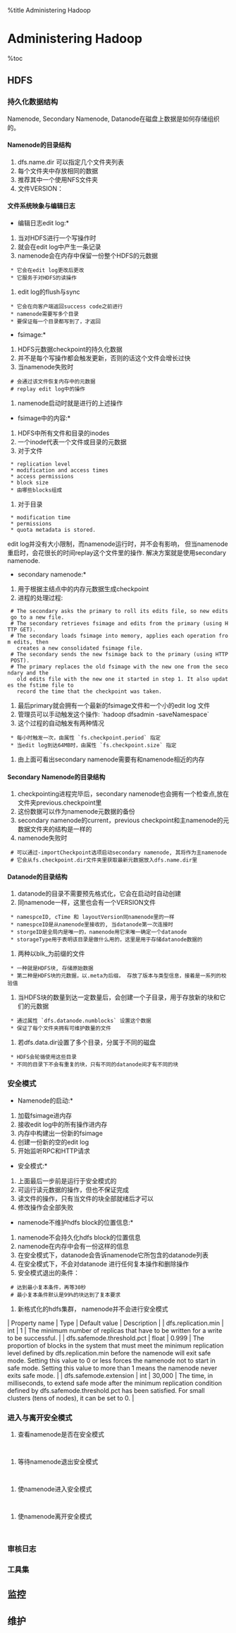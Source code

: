 %title Administering Hadoop 
=Administering Hadoop =

%toc

==HDFS==

===持久化数据结构 ===
Namenode, Secondary Namenode, Datanode在磁盘上数据是如何存储组织的。

====Namenode的目录结构 ====
{{{ class="brush:bash"
    ${dfs.name.dir}/
    └── current/
        ├── VERSION
        ├── edits
        ├── fsimage
        └── fstime
  }}}
# dfs.name.dir 可以指定几个文件夹列表
# 每个文件夹中存放相同的数据
# 推荐其中一个使用NFS文件夹
# 文件VERSION：
{{{ class="brush:bash"
    #Tue Mar 10 19:21:36 GMT 2009
    namespaceID=134368441 #文件系统的唯一id号
                          #文件系统第一次格式化时创建
                          #用于检测新添加的datanode,因为它们不知道这个id号
    cTime=0 # namenode存储创建的时间
            # 对于新格式化的设备总是0
            # 升级时会更新这个时间
    storageType=NAME_NODE # 表名该文件夹存储什么样的数据
                          # 这个文件夹说明存放namenode的数据
    layoutVersion=-18 # 文件系统存储数据所使用结构的版本
                      # 是一个负数
                      # 升级会变成一个更小的负数，下一个版本-19
  }}}

====文件系统映象与编辑日志 ====
*编辑日志edit log:*
# 当对HDFS进行一个写操作时
# 就会在edit log中产生一条记录
# namenode会在内存中保留一份整个HDFS的元数据
  * 它会在edit log更改后更改
  * 它服务于对HDFS的读操作
# edit log的flush与sync
  * 它会在向客户端返回success code之前进行
  * namenode需要写多个目录
  * 要保证每一个目录都写到了，才返回

*fsimage:*
# HDFS元数据checkpoint的持久化数据
# 并不是每个写操作都会触发更新，否则的话这个文件会增长过快
# 当namenode失败时
  # 会通过该文件恢复内存中的元数据
  # replay edit log中的操作
# namenode启动时就是进行的上述操作
 
*fsimage中的内容:*
# HDFS中所有文件和目录的inodes
# 一个inode代表一个文件或目录的元数据
# 对于文件
  * replication level
  * modification and access times
  * access permissions
  * block size
  * 由哪些blocks组成
# 对于目录
  * modification time
  * permissions
  * quota metadata is stored.

edit log并没有大小限制，而namenode运行时，并不会有影响，
但当namenode重启时，会花很长的时间replay这个文件里的操作.
解决方案就是使用secondary namenode.

*secondary namenode:*
# 用于根据主结点中的内存元数据生成checkpoint
# 进程的处理过程:
  # The secondary asks the primary to roll its edits file, so new edits go to a new file.
  # The secondary retrieves fsimage and edits from the primary (using HTTP GET).
  # The secondary loads fsimage into memory, applies each operation from edits, then
    creates a new consolidated fsimage file.
  # The secondary sends the new fsimage back to the primary (using HTTP POST).
  # The primary replaces the old fsimage with the new one from the secondary and the
    old edits file with the new one it started in step 1. It also updates the fstime file to
    record the time that the checkpoint was taken.
# 最后primary就会拥有一个最新的fsimage文件和一个小的edit log 文件
# 管理员可以手动触发这个操作: `hadoop dfsadmin -saveNamespace`
# 这个过程的自动触发有两种情况
  * 每小时触发一次，由属性 `fs.checkpoint.period` 指定
  * 当edit log到达64MB时，由属性 `fs.checkpoint.size` 指定
# 由上面可看出secondary namenode需要有和namenode相近的内存
{{namenode-checkpointing.png}}

====Secondary Namenode的目录结构 ====
{{{ class="brush:bash"
    ${fs.checkpoint.dir}/
    ├── current/
    │   ├── VERSION
    │   ├── edits
    │   ├── fsimage
    │   └── fstime
    └── previous.checkpoint/
         ├── VERSION
         ├── edits
         ├── fsimage
         └── fstime
  }}}
# checkpointing进程完毕后，secondary namenode也会拥有一个检查点,放在文件夹previous.checkpoint里
# 这份数据可以作为namenode元数据的备份
# secondary namenode的current，previous checkpoint和主namenode的元数据文件夹的结构是一样的
# namenode失败时
  # 可以通过-importCheckpoint选项启动secondary namenode, 其将作为主namenode
  # 它会从fs.checkpoint.dir文件夹里获取最新元数据放入dfs.name.dir里

====Datanode的目录结构 ====
{{{ class="brush:bash"
    ${dfs.data.dir}/
    └── current/
         ├── VERSION
         ├── blk_<id_1>
         ├── blk_<id_1>.meta
         ├── blk_<id_2>
         ├── blk_<id_2>.meta
         ├── ...
         ├── blk_<id_64>
         ├── blk_<id_64>.meta
         ├── subdir0/
         ├── subdir1/
         ├── ...
         └── subdir63/
  }}}
# datanode的目录不需要预先格式化，它会在启动时自动创建
# 同namenode一样，这里也会有一个VERSION文件
  * namespceID, cTime 和 layoutVersion同namenode里的一样
  * namespceID是从namenode里接收的, 当datanode第一次连接时
  * storgeID是全局内是唯一的，namenode用它来唯一确定一个datanode
  * storageType用于表明该目录是做什么用的，这里是用于存储datanode数据的
# 两种以blk_为前缀的文件
  * 一种就是HDFS块, 存储原始数据
  * 第二种是HDFS块的元数据，以.meta为后缀， 存放了版本与类型信息，接着是一系列的校验值
# 当HDFS块的数量到达一定数量后，会创建一个子目录，用于存放新的块和它们的元数据
  * 通过属性 `dfs.datanode.numblocks` 设置这个数据
  * 保证了每个文件夹拥有可维护数量的文件
# 若dfs.data.dir设置了多个目录，分属于不同的磁盘
  * HDFS会轮循使用这些目录
  * 不同的目录下不会有重复的块，只有不同的datanode间才有不同的块

===安全模式 ===
*Namenode的启动:*
# 加载fsimage进内存
# 接收edit log中的所有操作进内存
# 内存中构建出一份新的fsimage
# 创建一份新的空的edit log
# 开始监听RPC和HTTP请求
 
*安全模式:*
# 上面最后一步前是运行于安全模式的
# 可运行读元数据的操作，但也不保证完成
# 读文件的操作，只有当文件的块全部就绪后才可以
# 修改操作会全部失败
 
*namenode不维护hdfs block的位置信息:*
# namenode不会持久化hdfs block的位置信息
# namenode在内存中会有一份这样的信息
# 在安全模式下，datanode会告诉namenode它所包含的datanode列表
# 在安全模式下，不会对datanode 进行任何复本操作和删除操作
# 安全模式退出的条件：
  # 达到最小复本条件，再等30秒
  # 最小复本条件默认是99%的块达到了复本要求
# 新格式化的hdfs集群， namenode并不会进行安全模式
| Property name              | Type  | Default value | Description                                                                                                                                                                                                                                                                                                            |
| dfs.replication.min        | int   | 1             | The minimum number of replicas that have to be written for a write to be successful.                                                                                                                                                                                                                                   |
| dfs.safemode.threshold.pct | float | 0.999         | The proportion of blocks in the system that must meet the minimum replication level defined by dfs.replication.min before the namenode will exit safe mode. Setting this value to 0 or less forces the namenode not to start in safe mode. Setting this value to more than 1 means the namenode never exits safe mode. |
| dfs.safemode.extension     | int   | 30,000        | The time, in milliseconds, to extend safe mode after the minimum replication condition defined by dfs.safemode.threshold.pct has been satisfied.  For small clusters (tens of nodes), it can be set to 0.                                                                                                              |

===进入与离开安全模式 ===
# 查看namenode是否在安全模式
  {{{ class="brush:bash"
     % hadoop dfsadmin -safemode get
    }}}
# 等待namenode退出安全模式
  {{{ class="brush:bash"
     hadoop dfsadmin -safemode wait
     # command to read or write a file
    }}}
# 使namenode进入安全模式
  {{{ class="brush:bash"
     % hadoop dfsadmin -safemode enter
    }}}
# 使namenode离开安全模式
  {{{ class="brush:bash"
     % hadoop dfsadmin -safemode leave
    }}}

===审核日志 ===

===工具集 ===

==监控 ==

==维护 ==
